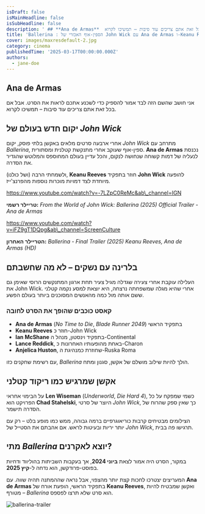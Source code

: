 ```yaml
---
isDraft: false
isMainHeadline: false
isSubHeadline: false
description: ' ## **Ana de Armas**  אני חושב שהשם הזה לבד אמור להספיק כדי לשכנע אתכם לראות את הסרט. אבל אם בכל זאת אתם צריכים עוד סיבות – תמשיכו לקרוא.  #'
title: 'Ballerina : הספין-אוף האכזרי של John Wick עם Ana de Armas ו-Keanu Reeves'
cover: images/maxresdefault-2.jpg
category: cinema
publishedTime: '2025-03-17T00:00:00.000Z'
authors:
  - jane-doe
---
```


## **Ana de Armas**

אני חושב שהשם הזה לבד אמור להספיק כדי לשכנע אתכם לראות את הסרט. אבל אם בכל זאת אתם צריכים עוד סיבות – תמשיכו לקרוא.

## **יקום חדש בעולם של _John Wick_**

אחרי ארבעה סרטים מלאים באקשן בלתי פוסק, יקום _John Wick_ מתרחב עם _Ballerina_, ספין-אוף שעוקב אחרי מתנקשת קטלנית ומסתורית. **Ana de Armas** נכנסת לנעליה של דמות קשוחה שנחושה לנקום, והכל עדיין בעולם המחוספס והמלוטש שהגדיר את הסדרה.

ולשמחתי הרבה (ושל כולנו), **Keanu Reeves** חוזר בתפקיד **John Wick** להופעה מיוחדת לצד דמויות מוכרות נוספות מהפרנצ'ייז.

https://www.youtube.com/watch?v=-7LZpC0ReMc&ab\_channel=IGN

**טריילר רשמי:** _From the World of John Wick: Ballerina (2025) Official Trailer - Ana de Armas_

https://www.youtube.com/watch?v=iFZ9gT1DQpg&ab\_channel=ScreenCulture

**הטריילר האחרון:** _Ballerina - Final Trailer (2025) Keanu Reeves, Ana de Armas (HD)_

## **בלרינה עם נשקים – לא מה שחשבתם**

העלילה עוקבת אחרי צעירה שגדלה מגיל צעיר תחת ארגון המתנקשים הרוסי שאימן גם את John Wick. אחרי שהיא מגלה שמשפחתה נרצחה, היא יוצאת למסע נקמה קטלני ששם אותה מול כמה מהאנשים המסוכנים ביותר בעולם הפשע.

### **קאסט כוכבים שהופך את הסרט לחובה**

- **Ana de Armas** (_No Time to Die_, _Blade Runner 2049_) בתפקיד הראשי
- **Keanu Reeves** חוזר כ-John Wick
- **Ian McShane** בתפקיד וינסטון, מנהל ה-Continental
- **Lance Reddick**, באחת מהופעותיו האחרונות כ-Charon
- **Anjelica Huston**, שחוזרת כמנהיגת ה-Ruska Roma

עם רשימת שחקנים כזו, _Ballerina_ הולך להיות שילוב מושלם של אקשן, סגנון ומתח.

## **אקשן שמרגיש כמו ריקוד קטלני**

על הבימוי אחראי **Len Wiseman** (_Underworld_, _Die Hard 4_), כשמי שמפקח על כל הפרויקט הוא **Chad Stahelski**, היוצר של סרטי _John Wick_, כך שאין ספק שהרוח של הסדרה תישמר.

הצילומים מבטיחים קרבות כוריאוגרפיים ברמה גבוהה, ממש כמו מופע בלט – רק עם יותר יריות ובעיטות לראש. אם אהבתם את הסטייל של _John Wick_, תרגישו פה בבית.

## **מתי _Ballerina_ יוצא לאקרנים?**

במקור, הסרט היה אמור לצאת **ביוני 2024**, אך בעקבות השביתות בהוליווד ודחיות בפוסט-פרודקשן, הוא נדחה ל-**קיץ 2025**.

המעריצים יצטרכו לחכות קצת יותר מהצפוי, אבל נראה שההמתנה תהיה שווה. עם **Ana de Armas** בתפקיד הראשי, הופעת אורח של **Keanu Reeves**, ואקשן שמבטיח להיות מטורף – _Ballerina_ הוא סרט שלא תרצו לפספס.

![ballerina-trailer](images/ballerina-trailer-1405x900.webp)
